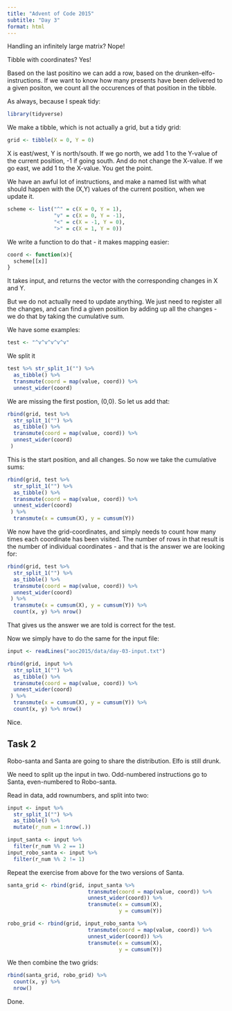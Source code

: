 ```yaml
---
title: "Advent of Code 2015"
subtitle: "Day 3"
format: html
---
```


Handling an infinitely large matrix? Nope!

Tibble with coordinates? Yes!

Based on the last positino we can add a row, based on the
drunken-elfo-instructions. If we want to know how many presents have
been delivered to a given positon, we count all the occurences of that
position in the tibble.

As always, because I speak tidy:

```r
library(tidyverse)
```

We make a tibble, which is not actually a grid, but a tidy grid:

```r
grid <- tibble(X = 0, Y = 0)
```

X is east/west, Y is north/south. If we go north, we add 1 to the
Y-value of the current position, -1 if going south. And do not change
the X-value.
If we go east, we add 1 to the X-value. You get the point.

We have an awful lot of instructions, and make a named list with 
what should happen with the (X,Y) values of the current position,
when we update it.

```r
scheme <- list("^" = c(X = 0, Y = 1),
               "v" = c(X = 0, Y = -1),
               "<" = c(X = -1, Y = 0),
               ">" = c(X = 1, Y = 0))
```

We write a function to do that - it makes mapping easier:

```r
coord <- function(x){
  scheme[[x]]
}
```

It takes input, and returns the vector with the corresponding changes in
X and Y.

But we do not actually need to update anything. We just need to 
register all the changes, and can find a given position by adding up
all the changes - we do that by taking the cumulative sum.

We have some examples:

```r
test <- "^v^v^v^v^v"
```

We split it 
```r
test %>% str_split_1("") %>% 
  as_tibble() %>%   
  transmute(coord = map(value, coord)) %>% 
  unnest_wider(coord)
```

We are missing the first postion, (0,0). So let us add that:

```r
rbind(grid, test %>% 
  str_split_1("") %>% 
  as_tibble() %>%   
  transmute(coord = map(value, coord)) %>% 
  unnest_wider(coord)
 )
```

This is the start position, and all changes. So now we take the cumulative
sums:

```r
rbind(grid, test %>% 
  str_split_1("") %>% 
  as_tibble() %>%   
  transmute(coord = map(value, coord)) %>% 
  unnest_wider(coord)
 ) %>% 
  transmute(x = cumsum(X), y = cumsum(Y)) 
```

We now have the grid-coordinates, and simply needs to count how many
times each coordinate has been visited. The number of rows in that
result is the number of individual coordinates - and that is the 
answer we are looking for:

```r
rbind(grid, test %>% 
  str_split_1("") %>% 
  as_tibble() %>%   
  transmute(coord = map(value, coord)) %>% 
  unnest_wider(coord)
 ) %>% 
  transmute(x = cumsum(X), y = cumsum(Y)) %>% 
  count(x, y) %>% nrow()
```

That gives us the answer we are told is correct for the test.

Now we simply have to do the same for the input file:

```r
input <- readLines("aoc2015/data/day-03-input.txt") 

rbind(grid, input %>% 
  str_split_1("") %>% 
  as_tibble() %>%   
  transmute(coord = map(value, coord)) %>% 
  unnest_wider(coord)
 ) %>% 
  transmute(x = cumsum(X), y = cumsum(Y)) %>% 
  count(x, y) %>% nrow()

```
Nice.

## Task 2

Robo-santa and Santa are going to share the distribution. Elfo is still drunk.

We need to split up the input in two. Odd-numbered instructions go
to Santa, even-numbered to Robo-santa.

Read in data, add rownumbers, and split into two:

```r
input <- input %>% 
  str_split_1("") %>% 
  as_tibble() %>% 
  mutate(r_num = 1:nrow(.))

input_santa <- input %>% 
  filter(r_num %% 2 == 1)
input_robo_santa <- input %>% 
  filter(r_num %% 2 != 1)

```


Repeat the exercise from above for the two versions of Santa.

```r
santa_grid <- rbind(grid, input_santa %>% 
                          transmute(coord = map(value, coord)) %>% 
                          unnest_wider(coord)) %>% 
                          transmute(x = cumsum(X), 
                                    y = cumsum(Y)) 

robo_grid <- rbind(grid, input_robo_santa %>% 
                          transmute(coord = map(value, coord)) %>% 
                          unnest_wider(coord)) %>% 
                          transmute(x = cumsum(X), 
                                    y = cumsum(Y)) 


```

We then combine the two grids:
```r
rbind(santa_grid, robo_grid) %>% 
  count(x, y) %>% 
  nrow()
```
Done.